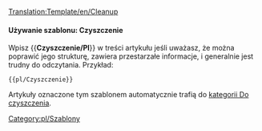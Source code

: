 <noinclude>[[Translation:Template/en/Cleanup]]</noinclude><noinclude></noinclude>{{en/ambox| type  = style
| text  = <strong>Czyszczenie</strong><br>Ten artykuł wymaga czyszczenia. Rozrósł się z czasem, a teraz zaczyna być trudny do odczytania. Możesz go poprawić pisząc od początku poszczególne fragmenty lub nadając artykułowi nową strukturę.
}}<includeonly>{{{1|[[Category:pl/Do czyszczenia]]}}}</includeonly><noinclude>

====Używanie szablonu: Czyszczenie====

Wpisz <nowiki>{{</nowiki>'''Czyszczenie/Pl'''<nowiki>}}</nowiki> w treści artykułu jeśli uważasz, że można poprawić jego strukturę, zawiera przestarzałe informacje, i  generalnie jest trudny do odczytania. Przykład:
<pre>{{pl/Czyszczenie}}</pre>
Artykuły oznaczone tym szablonem automatycznie trafią do [[:Category:pl/Do czyszczenia|kategorii Do czyszczenia]].

[[Category:pl/Szablony]]

</noinclude>